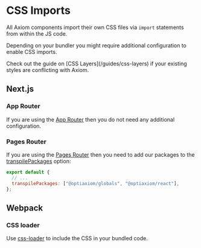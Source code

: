 
# CSS Imports

All Axiom components import their own CSS files via `import` statements from within the JS code.

Depending on your bundler you might require additional configuration to enable CSS imports.

<Alert intent="information" mt="16">
  Check out the guide on [CSS Layers](/guides/css-layers) if your existing
  styles are conflicting with Axiom.
</Alert>

## Next.js

### App Router

If you are using the [App Router](https://nextjs.org/docs/app) then you do not need any additional configuration.

### Pages Router

If you are using the [Pages Router](https://nextjs.org/docs/pages) then you need to add our packages to the [transpilePackages](https://nextjs.org/docs/app/api-reference/next-config-js/transpilePackages) option:

```js filename="next.config.js"
export default {
  // ...
  transpilePackages: ["@optiaxiom/globals", "@optiaxiom/react"],
};
```

## Webpack

### CSS loader

Use [css-loader](https://webpack.js.org/loaders/css-loader/) to include the CSS in your bundled code.

